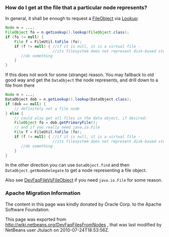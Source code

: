 <!--

    Licensed to the Apache Software Foundation (ASF) under one
    or more contributor license agreements.  See the NOTICE file
    distributed with this work for additional information
    regarding copyright ownership.  The ASF licenses this file
    to you under the Apache License, Version 2.0 (the
    "License"); you may not use this file except in compliance
    with the License.  You may obtain a copy of the License at

      http://www.apache.org/licenses/LICENSE-2.0

    Unless required by applicable law or agreed to in writing,
    software distributed under the License is distributed on an
    "AS IS" BASIS, WITHOUT WARRANTIES OR CONDITIONS OF ANY
    KIND, either express or implied.  See the License for the
    specific language governing permissions and limitations
    under the License.

-->

===How do I get at the file that a particular node represents?===

In general, it shall be enough to request a [[FileObject]] via [[Lookup]]:

<source lang="java">
Node n = ...;
FileObject fo = n.getLookup().lookup(FileObject.class);
if (fo != null) {
    File f = FileUtil.toFile (fo);
    if (f != null) { //if it is null, it is a virtual file -
                     //its filesystem does not represent disk-based storage
       //do something
    }
}
</source>
If this does not work for some (strange) reason. You may fallback to old good way and get the <tt>DataObject</tt> the node represents, and drill down to a file from there

<source lang="java">
Node n = ...;
DataObject dob = n.getLookup().lookup(DataObject.class);
if (dob == null) {
    // definitely not a file node
} else {
    // could also get all files in the data object, if desired:
    FileObject fo = dob.getPrimaryFile();
    // and if you really need java.io.File
    File f = FileUtil.toFile (fo);
    if (f != null) { //if it is null, it is a virtual file -
                     //its filesystem does not represent disk-based storage
       //do something
    }
}
</source>

In the other direction you can use <tt>DataObject.find</tt> and then <tt>DataObject.getNodeDelegate</tt>
to get a node representing a file object.

Also see [[DevFaqFileVsFileObject | DevFaqFileVsFileObject]] if you need <tt>java.io.File</tt> for some reason.

===Apache Migration Information===

The content in this page was kindly donated by Oracle Corp. to the
Apache Software Foundation.

This page was exported from http://wiki.netbeans.org/DevFaqFilesFromNodes , 
that was last modified by NetBeans user Jtulach 
on 2010-07-24T18:53:56Z.


